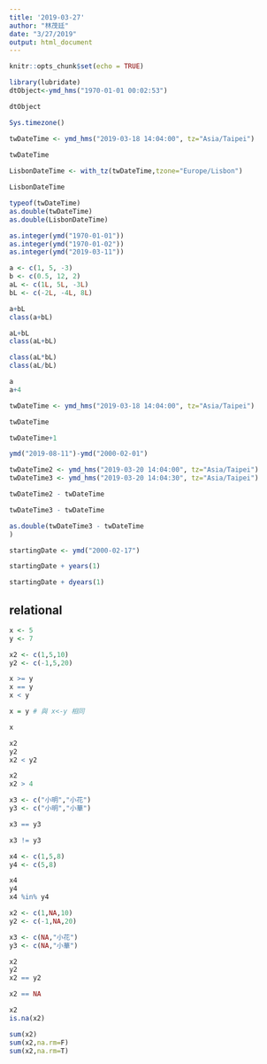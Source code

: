 ```yaml
---
title: '2019-03-27'
author: "林茂廷"
date: "3/27/2019"
output: html_document
---
```


```r
knitr::opts_chunk$set(echo = TRUE)
```

```r
library(lubridate)
dtObject<-ymd_hms("1970-01-01 00:02:53") 
```

```r
dtObject
```

```r
Sys.timezone()
```

```r
twDateTime <- ymd_hms("2019-03-18 14:04:00", tz="Asia/Taipei")
 
twDateTime
```

```r
LisbonDateTime <- with_tz(twDateTime,tzone="Europe/Lisbon")

LisbonDateTime
```

```r
typeof(twDateTime)
as.double(twDateTime)
as.double(LisbonDateTime)
```

```r
as.integer(ymd("1970-01-01"))
as.integer(ymd("1970-01-02"))
as.integer(ymd("2019-03-11"))
```


```r
a <- c(1, 5, -3)
b <- c(0.5, 12, 2)
aL <- c(1L, 5L, -3L)
bL <- c(-2L, -4L, 8L)
```

```r
a+bL
class(a+bL)

aL+bL
class(aL+bL)

class(aL*bL)
class(aL/bL)
```

```r
a
a+4
```

```r
twDateTime <- ymd_hms("2019-03-18 14:04:00", tz="Asia/Taipei")
```

```r
twDateTime

twDateTime+1
```



```r
ymd("2019-08-11")-ymd("2000-02-01")
```


```r
twDateTime2 <- ymd_hms("2019-03-20 14:04:00", tz="Asia/Taipei")
twDateTime3 <- ymd_hms("2019-03-20 14:04:30", tz="Asia/Taipei")

```

```r
twDateTime2 - twDateTime
```

```r
twDateTime3 - twDateTime
```

```r
as.double(twDateTime3 - twDateTime
)
```

```r
startingDate <- ymd("2000-02-17")
```

```r
startingDate + years(1)
```

```r
startingDate + dyears(1)
```

## relational

```r
x <- 5
y <- 7

x2 <- c(1,5,10)
y2 <- c(-1,5,20)
```

```r
x >= y
x == y
x < y
```

```r

x = y # 與 x<-y 相同

x
```


```r
x2 
y2
x2 < y2
```


```r
x2
x2 > 4
```

```r
x3 <- c("小明","小花")
y3 <- c("小明","小華")
```

```r
x3 == y3
```

```r
x3 != y3
```


```r
x4 <- c(1,5,8)
y4 <- c(5,8)

x4
y4
x4 %in% y4
```

```r
x2 <- c(1,NA,10)
y2 <- c(-1,NA,20)

x3 <- c(NA,"小花")
y3 <- c(NA,"小華")
```


```r
x2
y2
x2 == y2
```

```r
x2 == NA
```

```r
x2
is.na(x2)
```

```r
sum(x2)
sum(x2,na.rm=F)
sum(x2,na.rm=T)
```

